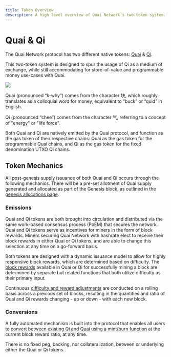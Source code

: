 ```yaml
---
title: Token Overview
description: A high level overview of Quai Network's two-token system.
---
```


# Quai & Qi

The Quai Network protocol has two different native tokens: [Quai](/learn/tokenomics/tokenomics-overview/quai/quai) & [Qi](/learn/tokenomics/tokenomics-overview/qi/qi).

This two-token system is designed to spur the usage of Qi as a medium of exchange, while still accommodating for store-of-value and programmable money use-cases with Quai.

<Frame>
	<img src='/images/Tokenomics/QuaiQi.png' />
</Frame>

Quai (pronounced “k-why”) comes from the character 块, which roughly translates as a colloquial word for money, equivalent to “buck” or “quid” in English.

Qi (pronounced “chee”) comes from the character 气, referring to a concept of "energy" or "life force".

Both Quai and Qi are natively emitted by the Quai protocol, and function as the gas token of their respective chains: Quai as the gas token for the programmable Quai chains, and Qi as the gas token for the fixed denomination UTXO Qi chains.

## Token Mechanics

All post-genesis supply issuance of both Quai and Qi occurs through the following mechanics. There will be a pre-set allotment of Quai supply generated and allocated as part of the Genesis block, as outlined in the [genesis allocations page](/learn/tokenomics/genesis-allocations).

### Emissions

Quai and Qi tokens are both brought into circulation and distributed via the same work-based consensus process (PoEM) that secures the network. Quai and Qi tokens serve as incentives for miners in the form of block rewards. Miners securing Quai Network with hashrate elect to receive their block rewards in either Quai or Qi tokens, and are able to change this selection at any time on a go-forward basis.

Both tokens are designed with a dynamic issuance model to allow for highly responsive block rewards, which are determined based on difficulty. The [block rewards](/learn/tokenomics/token-dynamics/block-rewards/block-rewards) available in Quai or Qi for successfully mining a block are determined by separate but related functions that both utilize difficulty as their primary input.

Continuous [difficulty and reward adjustments](/learn/tokenomics/token-dynamics/difficulty-adjustments/difficulty-adjustments) are conducted on a rolling basis across a previous set of blocks, resulting in the quantities and ratio of Quai and Qi rewards changing - up or down - with each new block.

### Conversions

A fully automated mechanism is built into the protocol that enables all users to [convert between existing Qi and Quai using a mint/burn function](/learn/tokenomics/token-dynamics/conversions/conversions) at the current block reward ratio, at any time.

<Note>There is no fixed peg, backing, nor collateralization, between or underlying either the Quai or Qi tokens.</Note>
